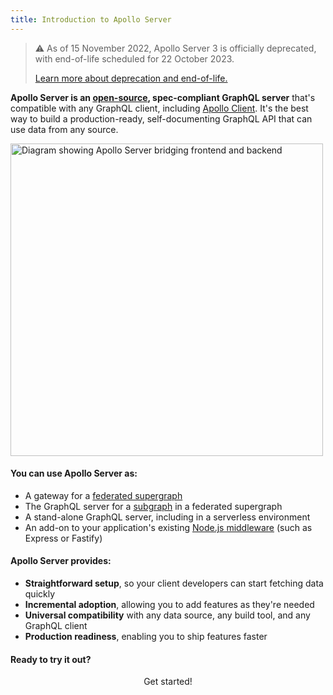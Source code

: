 ```yaml
---
title: Introduction to Apollo Server
---
```


> ⚠️ As of 15 November 2022, Apollo Server 3 is officially deprecated, with end-of-life scheduled for 22 October 2023.
>
>[Learn more about deprecation and end-of-life.](/apollo-server/other-versions)

**Apollo Server is an [open-source](https://github.com/apollographql/apollo-server), spec-compliant GraphQL server** that's compatible with any GraphQL client, including [Apollo Client](https://www.apollographql.com/docs/react). It's the best way to build a production-ready, self-documenting GraphQL API that can use data from any source.

<img src="./images/frontend_backend_diagram.svg" width="500" alt="Diagram showing Apollo Server bridging frontend and backend" />

#### You can use Apollo Server as:

* A gateway for a [federated supergraph](/federation/)
* The GraphQL server for a [subgraph](/federation/subgraphs) in a federated supergraph
* A stand-alone GraphQL server, including in a serverless environment
* An add-on to your application's existing [Node.js middleware](./integrations/middleware/) (such as Express or Fastify)

#### Apollo Server provides:

*  **Straightforward setup**, so your client developers can start fetching data quickly
*  **Incremental adoption**, allowing you to add features as they're needed
*  **Universal compatibility** with any data source, any build tool, and any GraphQL client
*  **Production readiness**, enabling you to ship features faster

#### Ready to try it out?

<div align="center">
  <ButtonLink href="./getting-started/" size="lg">
    Get started!
  </ButtonLink>
</div>
